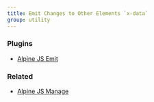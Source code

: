 ```yaml
---
title: Emit Changes to Other Elements `x-data`
group: utility
---
```


### Plugins

- [Alpine JS Emit](https://github.com/markmead/alpinejs-emit)

### Related

- [Alpine JS Manage](/examples/manage)
